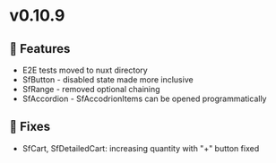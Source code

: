 
<Meta title="Releases/v0.10.9 - Latest/Change log" />

# v0.10.9

## 🚀 Features

- E2E tests moved to nuxt directory
- SfButton - disabled state made more inclusive
- SfRange - removed optional chaining
- SfAccordion - SfAccodrionItems can be opened programmatically

## 🐛 Fixes

- SfCart, SfDetailedCart: increasing quantity with "+" button fixed
